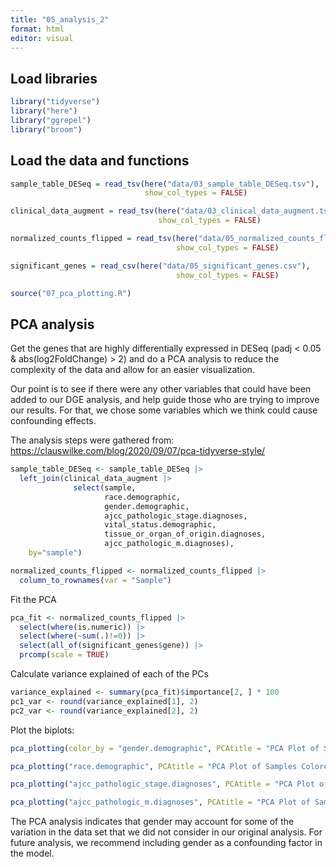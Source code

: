 ```yaml
---
title: "05_analysis_2"
format: html
editor: visual
---
```


## Load libraries

```r

library("tidyverse")
library("here")
library("ggrepel")
library("broom")
```

## Load the data and functions

```r

sample_table_DESeq = read_tsv(here("data/03_sample_table_DESeq.tsv"),
                              show_col_types = FALSE)

clinical_data_augment = read_tsv(here("data/03_clinical_data_augment.tsv"),
                                 show_col_types = FALSE)

normalized_counts_flipped = read_tsv(here("data/05_normalized_counts_flipped.tsv"),
                                     show_col_types = FALSE)

significant_genes = read_csv(here("data/05_significant_genes.csv"),
                                     show_col_types = FALSE)

source("07_pca_plotting.R")
```

## PCA analysis

Get the genes that are highly differentially expressed in DESeq (padj \< 0.05 & abs(log2FoldChange) \> 2) and do a PCA analysis to reduce the complexity of the data and allow for an easier visualization.

Our point is to see if there were any other variables that could have been added to our DGE analysis, and help guide those who are trying to improve our results. For that, we chose some variables which we think could cause confounding effects.

The analysis steps were gathered from: <https://clauswilke.com/blog/2020/09/07/pca-tidyverse-style/>

```r

sample_table_DESeq <- sample_table_DESeq |>
  left_join(clinical_data_augment |>
              select(sample, 
                     race.demographic, 
                     gender.demographic, 
                     ajcc_pathologic_stage.diagnoses, 
                     vital_status.demographic, 
                     tissue_or_organ_of_origin.diagnoses, 
                     ajcc_pathologic_m.diagnoses),
    by="sample")

normalized_counts_flipped <- normalized_counts_flipped |>
  column_to_rownames(var = "Sample")
```

Fit the PCA

```r

pca_fit <- normalized_counts_flipped |>
  select(where(is.numeric)) |>
  select(where(~sum(.)!=0)) |>
  select(all_of(significant_genes$gene)) |>
  prcomp(scale = TRUE) 
```

Calculate variance explained of each of the PCs

```r

variance_explained <- summary(pca_fit)$importance[2, ] * 100  
pc1_var <- round(variance_explained[1], 2)  
pc2_var <- round(variance_explained[2], 2)
```

Plot the biplots:

```r
pca_plotting(color_by = "gender.demographic", PCAtitle = "PCA Plot of Samples Colored by Gender", Legendname = "Gender")
```

```r

pca_plotting("race.demographic", PCAtitle = "PCA Plot of Samples Colored by Race", Legendname = "Race")
```

```r

pca_plotting("ajcc_pathologic_stage.diagnoses", PCAtitle = "PCA Plot of Samples Colored by Stage of Cancer", Legendname = "Stage of Cancer")
```

```r

pca_plotting("ajcc_pathologic_m.diagnoses", PCAtitle = "PCA Plot of Samples Colored by Metastasis Stage of Cancer", Legendname = "Metastasis Stage of Cancer")
```

The PCA analysis indicates that gender may account for some of the variation in the data set that we did not consider in our original analysis. For future analysis, we recommend including gender as a confounding factor in the model.

